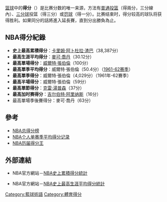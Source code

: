 {{noteTA
|G1=NBA
}}
[[篮球|篮球]]中的'''得分'''（{{lang-en|'''Point'''}}）是比赛分数的唯一来源，方法有[[普通投篮|普通投篮]]（得兩分，三分線內）、[[三分球|三分球]]投篮（得三分）或[[罚球_(篮球)|罚球]]（得一分）。比赛结束时，得分较高的球队将获得胜利。如果同分的話將進入延長賽，直到分出勝負為止。

==NBA得分紀錄==
*'''史上最高累積得分'''：[[卡里姆·阿卜杜拉·渣巴|卡里姆·阿卜杜拉·渣巴]]（38,387分）
*'''最高生涯平均得分'''：[[麥可·喬丹|麥可·喬丹]]（30.12分）
*'''最高單場得分'''：[[威爾特·張伯倫|威爾特·張伯倫]]（100分）
*'''最高單季平均得分'''：威爾特·張伯倫（50.4分）（[[1961年-62_NBA赛季|1961-62赛季]]）
*'''最高單季得分'''：威爾特·張伯倫（4,029分）（1961年-62賽季）
*'''最高半場得分'''：威爾特·張伯倫（59分）
*'''最高單節得分'''：[[克雷·湯普森|克雷·湯普森]]（37分）
*'''最高加时赛得分'''：[[吉尔伯特·阿里纳斯|吉尔伯特·阿里纳斯]]（16分）
*最高單場季後賽得分：麥可·喬丹（63分）

==參考==
*[[NBA总得分榜|NBA总得分榜]]
*[[NBA个人单赛季平均得分记录|NBA个人单赛季平均得分记录]]
*[[NBA历届得分王|NBA历届得分王]]

==外部連結==
*{{en}}NBA官方網站－[https://www.webcitation.org/6FeB0i2EN?url=http://www.nba.com/statistics/default_all_time_leaders/AllTimeLeadersPTSQuery.html?topic=4&stat=1 NBA史上累積得分統計]
*{{en}}NBA官方網站－[https://web.archive.org/web/20110819112109/http://www.nba.com/statistics/default_all_time_leaders/AllTimeLeadersPPGQuery.html?topic=4&stat=0 NBA史上最高生涯平均得分統計]

{{籃球小作品}}

[[Category:籃球術語|Category:籃球術語]]
[[Category:體育得分|Category:體育得分]]